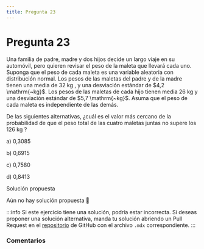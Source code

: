 ```yaml
---
title: Pregunta 23
---
```



# Pregunta 23

<div className="exercise">
Una familia de padre, madre y dos hijos decide un largo viaje en su automóvil, pero quieren revisar el peso de la maleta que llevará cada uno. Suponga que el peso de cada maleta es una variable aleatoria con distribución normal. Los pesos de las maletas del padre y de la madre tienen una media de 32 kg , y una desviación estándar de $4,2 \mathrm{~kg}$. Los pesos de las maletas de cada hijo tienen media 26 kg y una desviación estándar de $5,7 \mathrm{~kg}$. Asuma que el peso de cada maleta es independiente de las demás.

De las siguientes alternativas, ¿cuál es el valor más cercano de la probabilidad de que el peso total de las cuatro maletas juntas no supere los 126 kg ?

a) 0,3085

b) 0,6915

c) 0,7580

d) 0,8413
</div>

<MDXDetails>
<summary>Solución propuesta</summary>

Aún no hay solución propuesta 🥲

:::info 
Si este ejercicio tiene una solución, podría estar incorrecta. Si deseas proponer una solución alternativa, manda tu solución abriendo
un Pull Request en el [repositorio](https://github.com/crow-rojas/apuntes-fundamentals/pulls) de GitHub con el archivo
`.mdx` correspondiente. 
:::

</MDXDetails>

### Comentarios

<Disqus
  url="https://crow-rojas.github.io/apuntes-fundamentals/docs/mathematics/probability-and-statistics/exercises/2017-1/p23"
  identifier="docs/mathematics/probability-and-statistics/exercises/2017-1/p23"
  title="2017-1 Probabilidades y Estadística - Pregunta 23"
/>
